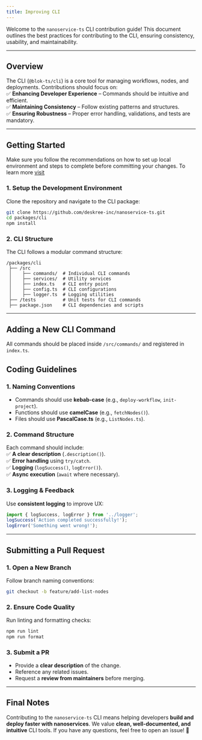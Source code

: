 ```yaml
---
title: Improving CLI
---
```


Welcome to the `nanoservice-ts` CLI contribution guide! This document outlines the best practices for contributing to the CLI, ensuring consistency, usability, and maintainability.

---

## **Overview**  
The CLI (`@blok-ts/cli`) is a core tool for managing workflows, nodes, and deployments. Contributions should focus on:  
✅ **Enhancing Developer Experience** – Commands should be intuitive and efficient.  
✅ **Maintaining Consistency** – Follow existing patterns and structures.  
✅ **Ensuring Robustness** – Proper error handling, validations, and tests are mandatory.  

---

## **Getting Started**  
<Tip> Make sure you follow the recommendations on how to set up local environment and steps to complete before committing your changes. To learn more [visit](/docs/c/overview/how-to-contribute)</Tip>
### **1. Setup the Development Environment**  
Clone the repository and navigate to the CLI package:  
```bash
git clone https://github.com/deskree-inc/nanoservice-ts.git
cd packages/cli
npm install
```

### **2. CLI Structure**  
The CLI follows a modular command structure:  
```
/packages/cli
 ├── /src
 │    ├── commands/  # Individual CLI commands
 │    ├── services/  # Utility services
 │    ├── index.ts   # CLI entry point
 │    ├── config.ts  # CLI configurations
 │    ├── logger.ts  # Logging utilities
 ├── /tests          # Unit tests for CLI commands
 ├── package.json    # CLI dependencies and scripts
```

---

## **Adding a New CLI Command**  
All commands should be placed inside `/src/commands/` and registered in `index.ts`.  

## **Coding Guidelines**  
### **1. Naming Conventions**  
- Commands should use **kebab-case** (e.g., `deploy-workflow`, `init-project`).
- Functions should use **camelCase** (e.g., `fetchNodes()`).
- Files should use **PascalCase.ts** (e.g., `ListNodes.ts`).

### **2. Command Structure**  
Each command should include:  
✅ **A clear description** (`.description()`).  
✅ **Error handling** using `try/catch`.  
✅ **Logging** (`logSuccess()`, `logError()`).  
✅ **Async execution** (`await` where necessary).  

### **3. Logging & Feedback**  
Use **consistent logging** to improve UX:  
```typescript
import { logSuccess, logError } from '../logger';
logSuccess('Action completed successfully!');
logError('Something went wrong!');
```

---

## **Submitting a Pull Request**  
### **1. Open a New Branch**  
Follow branch naming conventions:  
```bash
git checkout -b feature/add-list-nodes
```

### **2. Ensure Code Quality**  
Run linting and formatting checks:  
```bash
npm run lint
npm run format
```

### **3. Submit a PR**  
- Provide a **clear description** of the change.  
- Reference any related issues.  
- Request a **review from maintainers** before merging.  

---

## **Final Notes**  
Contributing to the `nanoservice-ts` CLI means helping developers **build and deploy faster with nanoservices**. We value **clean, well-documented, and intuitive** CLI tools. If you have any questions, feel free to open an issue! 🚀  
```